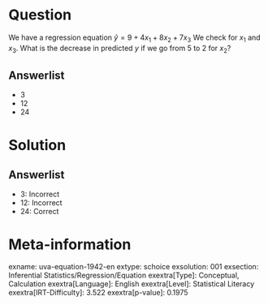 Question
========

We have a regression equation $\hat{y} = 9 + 4x_{1} +
8x_{2} + 7x_{3}$ We check for *x*~1~ and *x*~3~. What is the decrease in predicted *y* if we go from 5 to 2 for *x*~2~?

Answerlist
----------

* 3
* 12
* 24

Solution
========

Answerlist
----------

* 3: Incorrect
* 12: Incorrect
* 24: Correct

Meta-information
================
exname: uva-equation-1942-en
extype: schoice
exsolution: 001
exsection: Inferential Statistics/Regression/Equation
exextra[Type]: Conceptual, Calculation
exextra[Language]: English
exextra[Level]: Statistical Literacy
exextra[IRT-Difficulty]: 3.522
exextra[p-value]: 0.1975
